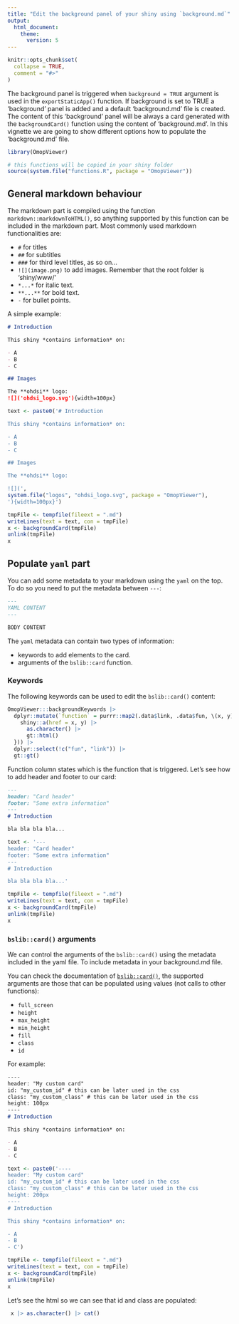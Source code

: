 ```yaml
---
title: "Edit the background panel of your shiny using `background.md`"
output: 
  html_document:
    theme: 
      version: 5
---
```


```r
knitr::opts_chunk$set(
  collapse = TRUE,
  comment = "#>"
)
```

The background panel is triggered when `background = TRUE` argument is used in the `exportStaticApp()` function. If background is set to TRUE a 'background' panel is added and a default 'background.md' file is created. The content of this 'background' panel will be always a card generated with the `backgroundCard()` function using the content of 'background.md'. In this vignette we are going to show different options how to populate the 'background.md' file.

```r
library(OmopViewer)

# this functions will be copied in your shiny folder
source(system.file("functions.R", package = "OmopViewer")) 
```

## General markdown behaviour

The markdown part is compiled using the function `markdown::markdownToHTML()`, so anything supported by this function can be included in the markdown part. Most commonly used markdown functionalities are:

- `#` for titles
- `##` for subtitles
- `###` for third level titles, as so on...
- `![](image.png)` to add images. Remember that the root folder is 'shiny/www/'
- `*...*` for italic text.
- `**...**` for bold text.
- `-` for bullet points.

A simple example:

```markdown
# Introduction

This shiny *contains information* on:

- A
- B
- C

## Images

The **ohdsi** logo:
![]('ohdsi_logo.svg'){width=100px}
```

```r
text <- paste0('# Introduction

This shiny *contains information* on:

- A
- B
- C

## Images

The **ohdsi** logo:

![](',
system.file("logos", "ohdsi_logo.svg", package = "OmopViewer"), 
'){width=100px}')

tmpFile <- tempfile(fileext = ".md")
writeLines(text = text, con = tmpFile)
x <- backgroundCard(tmpFile)
unlink(tmpFile)
x
```

## Populate `yaml` part

You can add some metadata to your markdown using the `yaml` on the top. To do so you need to put the metadata between `---`:

```markdown
---
YAML CONTENT
---

BODY CONTENT

```

The `yaml` metadata can contain two types of information:

- keywords to add elements to the card.
- arguments of the `bslib::card` function.

### Keywords

The following keywords can be used to edit the `bslib::card()` content:

```r
OmopViewer:::backgroundKeywords |>
  dplyr::mutate(`function` = purrr::map2(.data$link, .data$fun, \(x, y) {
    shiny::a(href = x, y) |>
      as.character() |>
      gt::html()
  })) |>
  dplyr::select(!c("fun", "link")) |>
  gt::gt()
```

Function column states which is the function that is triggered. Let's see how to add header and footer to our card:

```markdown
---
header: "Card header"
footer: "Some extra information"
---
# Introduction

bla bla bla bla...
```

```r
text <- '---
header: "Card header"
footer: "Some extra information"
---
# Introduction

bla bla bla bla...'

tmpFile <- tempfile(fileext = ".md")
writeLines(text = text, con = tmpFile)
x <- backgroundCard(tmpFile)
unlink(tmpFile)
x
```

### `bslib::card()` arguments

We can control the arguments of the `bslib::card()` using the metadata included in the yaml file. To include metadata in your background.md file.

You can check the documentation of [`bslib::card()`](https://rstudio.github.io/bslib/reference/card.html), the supported arguments are those that can be populated using values (not calls to other functions):

- `full_screen`
- `height`
- `max_height`
- `min_height`
- `fill`
- `class`
- `id`

For example:

```markdown
----
header: "My custom card"
id: "my_custom_id" # this can be later used in the css
class: "my_custom_class" # this can be later used in the css
height: 100px
----
# Introduction

This shiny *contains information* on:

- A
- B
- C
```

```r
text <- paste0('----
header: "My custom card"
id: "my_custom_id" # this can be later used in the css
class: "my_custom_class" # this can be later used in the css
height: 200px
----
# Introduction

This shiny *contains information* on:

- A
- B
- C')

tmpFile <- tempfile(fileext = ".md")
writeLines(text = text, con = tmpFile)
x <- backgroundCard(tmpFile)
unlink(tmpFile)
x
```

Let's see the html so we can see that id and class are populated:
```r
 x |> as.character() |> cat()
```


